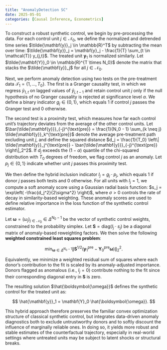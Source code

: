 ```yaml
---
title: "AnomalyDetection SC"
date: 2025-05-01
categories: [Causal Inference, Econometrics]
---
```


To construct a robust synthetic control, we begin by pre-processing the data. For each control unit $j \in \mathcal{N}_0$, we define the normalized and detrended time series $\tilde{\mathbf{y}}_j \in \mathbb{R}^T$ by subtracting the mean over time: $\tilde{\mathbf{y}}_j = \mathbf{y}_j - \frac{1}{T} \sum_{t \in \mathcal{T}} y_{j,t}$. The treated unit $\mathbf{y}_1$ is normalized similarly. Let $\tilde{\mathbf{Y}}_0 \in \mathbb{R}^{T \times N_0}$ denote the matrix that stacks the $\tilde{\mathbf{y}}_j$ for all $j \in \mathcal{N}_0$.

Next, we perform anomaly detection using two tests on the pre-treatment data $\mathcal{T}_1 = \{1, \dots, T_0\}$. The first is a Granger causality test, in which we regress $\tilde{y}_{1,t}$ on lagged values of $\tilde{y}_{j,t-1}$ and retain control unit $j$ only if the null hypothesis of no Granger causality is rejected at significance level $\alpha$. We define a binary indicator $g_j \in \{0, 1\}$, which equals $1$ if control $j$ passes the Granger test and $0$ otherwise.

The second test is a proximity test, which measures how far each control unit's trajectory deviates from the average of the other control units. Let $\bar{\tilde{\mathbf{y}}}_{-j}^{\text{pre}} = \frac{1}{N_0 - 1} \sum_{k \neq j} \tilde{\mathbf{y}}_k^{\text{pre}}$ denote the average pre-treatment path excluding unit $j$, and define the squared distance $d_j = \frac{1}{T_0} \left\| \tilde{\mathbf{y}}_j^{\text{pre}} - \bar{\tilde{\mathbf{y}}}_{-j}^{\text{pre}} \right\|_2^2$. If $d_j$ exceeds the $(1 - \alpha)$ quantile of the chi-squared distribution with $T_0$ degrees of freedom, we flag control $j$ as an anomaly. Let $p_j \in \{0, 1\}$ indicate whether unit $j$ passes this proximity test.

We then define the hybrid inclusion indicator $I_j = g_j \cdot p_j$, which equals $1$ if donor $j$ passes both tests and $0$ otherwise. For all units with $I_j = 1$, we compute a soft anomaly score using a Gaussian radial basis function: $s_j = \exp\left( -\frac{d_j^2}{2\sigma^2} \right)$, where $\sigma > 0$ controls the rate of decay in similarity-based weighting. These anomaly scores are used to define relative importance in the loss function of the synthetic control estimator.

Let $\boldsymbol{\omega} = (\omega_j)_{j \in \mathcal{N}_0} \in \Delta^{N_0 - 1}$ be the vector of synthetic control weights, constrained to the probability simplex. Let $\mathbf{S} = \text{diag}(I_j \cdot s_j)$ be a diagonal matrix of anomaly-based reweighting factors. We then solve the following **weighted constrained least squares problem**:

$$
\min_{\boldsymbol{\omega} \in \Delta^{N_0 - 1}} \left\| \mathbf{S}^{1/2} \left( \mathbf{y}_1^{\text{pre}} - \mathbf{Y}_0^{\text{pre}} \boldsymbol{\omega} \right) \right\|_2^2.
$$

Equivalently, we minimize a weighted residual sum of squares where each donor’s contribution to the fit is scaled by its anomaly-adjusted importance. Donors flagged as anomalous (i.e., $I_j = 0$) contribute nothing to the fit since their corresponding diagonal entry in $\mathbf{S}$ is zero.

The resulting solution $\hat{\boldsymbol{\omega}}$ defines the synthetic control for the treated unit as:

$$
\hat{\mathbf{y}}_1 = \mathbf{Y}_0 \hat{\boldsymbol{\omega}}.
$$

This hybrid approach therefore preserves the familiar convex optimization structure of classical synthetic control, but integrates data-driven anomaly diagnostics both to exclude untrustworthy donors and to softly discount the influence of marginally reliable ones. In doing so, it yields more robust and stable estimates of the counterfactual trajectory, especially in real-world settings where untreated units may be subject to latent shocks or structural breaks.
